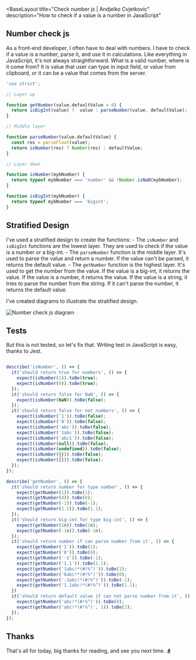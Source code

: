 
<BaseLayout
  title="Check number js | Andjelko Cvjetkovic"
  description="How to check if a value is a number in JavaScript"
>
 <Prose>

## Number check js

As a front-end developer, I often have to deal with numbers. I have to check if a value is a number, parse it, and use it in calculations. 
Like everything in JavaScript, it's not always straightforward.
What is a valid number, where is it come from? 
It is value that user can type in input field, or value from clipboard, or it can be a value that comes from the server.


```javascript
'use strict';

// Layer up

function getNumber(value,defaultValue = 0) {
  return isBigInt(value) ?  value : parseNumber(value, defaultValue);
}

// Middle layer

function parseNumber(value,defaultValue) {
  const res = parseFloat(value);
  return isNumber(res) ? Number(res) : defaultValue;
}

// Layer down

function isNumber(mybNumber) {
  return typeof mybNumber === 'number' && !Number.isNaN(mybNumber);
}

function isBigInt(mybNumber) {
  return typeof mybNumber === 'bigint';
}


```

## Stratified Design

I've used a stratified design to create the functions: 
    - The `isNumber` and `isBigInt` functions are the lowest layer. They are used to check if the value is a number or a big-int.
    - The `parseNumber` function is the middle layer. It's used to parse the value and return a number. If the value can't be parsed, it returns the default value.
    - The `getNumber` function is the highest layer. It's used to get the number from the value. If the value is a big-int, it returns the value. If the value is a number, it returns the value. If the value is a string, it tries to parse the number from the string. If it can't parse the number, it returns the default value.


I've created diagrams to illustrate the stratified design.

<Image src={diagarm} alt="Number check js diagram" />


## Tests

But this is not tested, so let's fix that.
Writing test in JavaScript is easy, thanks to Jest. 

```javascript

describe('isNumber', () => {
  it('should return true for numbers', () => {
    expect(isNumber(1)).toBe(true);
    expect(isNumber(0)).toBe(true);
  });
  it('should return false for NaN', () => {
    expect(isNumber(NaN)).toBe(false);
  });
  it('should return false for not numbers', () => {
    expect(isNumber('1')).toBe(false);
    expect(isNumber('0')).toBe(false);
    expect(isNumber('abc')).toBe(false);
    expect(isNumber('1abc')).toBe(false);
    expect(isNumber('abc1')).toBe(false);
    expect(isNumber(null)).toBe(false);
    expect(isNumber(undefined)).toBe(false);
    expect(isNumber({})).toBe(false);
    expect(isNumber([])).toBe(false);
  });
});

describe('getNumber', () => {
  it('should return number for type number', () => {
    expect(getNumber(1)).toBe(1);
    expect(getNumber(0)).toBe(0);
    expect(getNumber(-1)).toBe(-1);
    expect(getNumber(1.1)).toBe(1.1);
  });
  it('should return big-int for type big-int', () => {
    expect(getNumber(1n)).toBe(1n);
    expect(getNumber(-1n)).toBe(-1n);
  });
  it('should return number if can parse number from it', () => {
    expect(getNumber('1')).toBe(1);
    expect(getNumber('0')).toBe(0);
    expect(getNumber('-1')).toBe(-1);
    expect(getNumber('1.1')).toBe(1.1);
    expect(getNumber('1abc!*(#!%^)')).toBe(1);
    expect(getNumber('0abc!*(#!%^)')).toBe(0);
    expect(getNumber('-1abc!*(#!%^)')).toBe(-1);
    expect(getNumber('1.1abc!*(#!%^)')).toBe(1.1);
  })
  it('should return default value if can not parse number from it', () => {
    expect(getNumber('abc!*(#!%^)')).toBe(0);
    expect(getNumber('abc!*(#!%^)', 1)).toBe(1);
  });
});
```

## Thanks
That's all for today, big thanks for reading, and see you next time. 🏂

  </Prose>
</BaseLayout>
